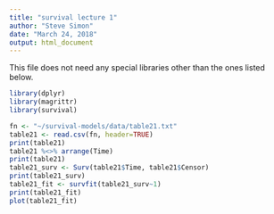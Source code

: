 ```yaml
---
title: "survival lecture 1"
author: "Steve Simon"
date: "March 24, 2018"
output: html_document
---
```


This file does not need any special libraries other than the ones listed below.

```r
library(dplyr)
library(magrittr)
library(survival)
```


```r
fn <- "~/survival-models/data/table21.txt"
table21 <- read.csv(fn, header=TRUE)
print(table21)
table21 %<>% arrange(Time)
print(table21)
table21_surv <- Surv(table21$Time, table21$Censor)
print(table21_surv)
table21_fit <- survfit(table21_surv~1)
print(table21_fit)
plot(table21_fit)
```
